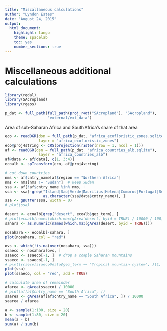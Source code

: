 ```yaml
---
title: "Miscallaneous calculations"
author: "Lyndon Estes"
date: "August 24, 2015"
output: 
  html_document:
    highlight: tango
    theme: spacelab
    toc: yes 
    number_sections: true
---
```


# Miscellaneous additional calculations

```r
library(rgdal)
library(SAcropland)
library(rgeos)

p_dat <- full_path(full_path(proj_root("SAcropland"), "SAcropland"), 
                   "external/ext_data")

```

Area of sub-Saharan Africa and South Africa's share of that area
```r
eco <- readOGR(dsn = full_path(p_dat, "africa_ecofloristic_zones.sqlite"), 
               layer = "africa_ecofloristic_zones")
eco@proj4string <- CRS(projection(raster(nrow = 1, ncol = 1)))
af <- readOGR(dsn = full_path(p_dat, "africa_countries_alb.sqlite"), 
               layer = "africa_countries_alb")
af@data <- af@data[, c(1, 3:4)]
ecoalb <- spTransform(eco, af@proj4string)

# cut down countries
nms <- af$cntry_name[af$region == "Northern Africa"]
nms <- nms[nms != "Sudan"]  # keep Sudan
ssa <- af[!af$cntry_name %in% nms, ]
ssa <- ssa[-grep("Island|Sao|Verde|Mauritius|Helena|Comoros|Portugal|Seychell",
                 as.character(ssa@data$cntry_name)), ]
ssa <- gBuffer(ssa, width = 0)
# plot(ssa)

desert <- ecoalb[grep("desert", ecoalb$gez_term), ]
# plot(ecoalb[names(which.max(gArea(desert, byid = TRUE) / 10000 / 100)), ])
sahara <- as.numeric(names(which.max(gArea(desert, byid = TRUE))))

nosahara <- ecoalb[-sahara, ]
plot(nosahara, col = "red")

ovs <- which(!is.na(over(nosahara, ssa)))
ssaeco <- nosahara[ovs, ]
ssaeco <- ssaeco[-1, ]  # drop a couple Saharan mountains
ssaeco <- ssaeco[-1, ]
# plot(ssaeco[ssaeco@data$gez_term == "Tropical mountain system", ][1, ])
plot(ssa)
plot(ssaeco, col = "red", add = TRUE)

# calculate area of remainder
afarea <- gArea(ssaeco) / 10000
# plot(af[af$cntry_name == "South Africa", ])
saarea <- gArea(af[af$cntry_name == "South Africa", ]) / 10000
saarea / afarea

```


```r
a <- sample(1:100, size = 20)
b <- sample(1:80, size = 20)
mean(a - b)
sum(a) / sum(b)


```

